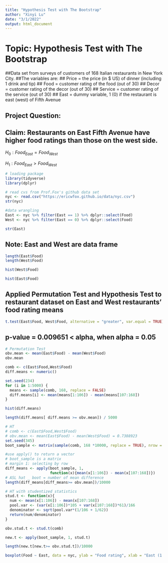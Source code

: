 ```yaml
---
title: "Hypothesis Test with The Bootstrap"
author: "Xinyi Lu"
date: "3/1/2022"
output: html_document
---
```


# Topic: Hypothesis Test with The Bootstrap
##Data set from surveys of customers of 168 Italian restaurants in New York City.
##The variables are:
## Price = the price (in $ US) of dinner (including 1 drink and tip)
## Food = customer rating of the food (out of 30)
## Decor = customer rating of the decor (out of 30)
## Service = customer rating of the service (out of 30)
## East = dummy variable, 1 (0) if the restaurant is east (west) of Fifth Avenue


## Project Question:
## Claim: Restaurants on East Fifth Avenue have higher food ratings than those on the west side.

$H_0: Food_{East} = Food_{West}$

$H_1: Food_{East} > Food_{West}$



```r
# loading package
library(tidyverse)
library(dplyr)
```

```r
# read cvs from Prof.Fox's github data set
nyc <- read.csv("https://ericwfox.github.io/data/nyc.csv")
str(nyc)
```
```r
#data wrangling
East <- nyc %>% filter(East == 1) %>% dplyr::select(Food)
West <- nyc %>% filter(East == 0) %>% dplyr::select(Food)
```

```r
str(East)
```

## Note: East and West are data frame

```r
length(East$Food)
length(West$Food)
```

```r
hist(West$Food)
```

```r
hist(East$Food)

```

## Applied Permutation Test and Hypothesis Test to restaurant dataset on East and West restaurants’ food rating means


```r
t.test(East$Food, West$Food, alternative = "greater", var.equal = TRUE)
```
## p-value = 0.009651 < alpha, when alpha = 0.05 



```r
# Permutation Test 
obv.mean <- mean(East$Food) - mean(West$Food)
obv.mean
```

```r
comb <- c(East$Food,West$Food)
diff.means <- numeric()

set.seed(234)
for (i in 1:5000) {
  means <- sample(comb, 168, replace = FALSE)
  diff.means[i] <- mean(means[1:106]) - mean(means[107:168])
}
```

```r
hist(diff.means)
```

```r
length(diff.means[ diff.means >= obv.mean]) / 5000
```


```r
# HT
# comb <- c(East$Food,West$Food)
# obv.mean <- mean(East$Food) - mean(West$Food) = 0.7388923
set.seed(345)
boot_sample <- matrix(sample(comb, 168 *10000, replace = TRUE), nrow = 10000)

#use apply() to return a vector
# boot_sample is a matrix
# margin 1: selecting by row
diff_means <- apply(boot_sample, 1, 
                    function(x){mean(x[1:106]) - mean(x[107:168])})
# ASL hat _ boot = number of mean difference 
length(diff_means[diff_means>= obv.mean])/10000

```

```r
# HT with studentized statistics
stud.t <- function(x){
  num <- mean(x[1:106]) - mean(x[107:168])
  pool.var <- (var(x[1:106])*105 + var(x[107:168])*61)/166
  denominator <- sqrt(pool.var*(1/106 + 1/62))
  return(num/denominator)
}

obv.stud.t <- stud.t(comb)

new.t <- apply(boot_sample, 1, stud.t)

length(new.t[new.t>= obv.stud.t])/10000
```



```r
boxplot(Food ~ East, data = nyc, ylab = "Food rating", xlab = "East (1 = East of Fifth Avenue")
```

